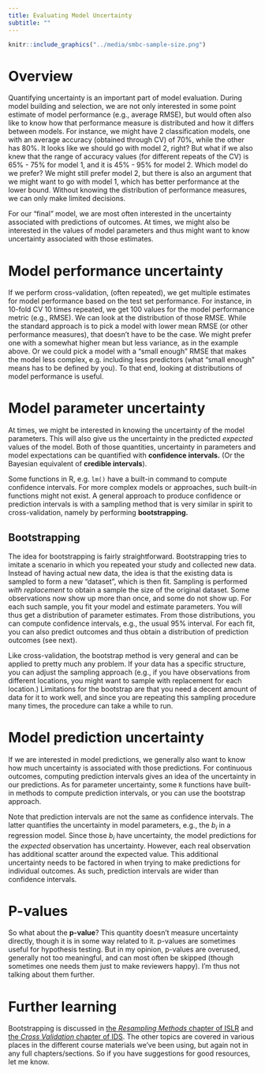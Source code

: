 ```yaml
---
title: Evaluating Model Uncertainty
subtitle: ""
---
```


```r
knitr::include_graphics("../media/smbc-sample-size.png")
```

# Overview

Quantifying uncertainty is an important part of model evaluation. During model building and selection, we are not only interested in some point estimate of model performance (e.g., average RMSE), but would often also like to know how that performance measure is distributed and how it differs between models. For instance, we might have 2 classification models, one with an average accuracy (obtained through CV) of 70%, while the other has 80%. It looks like we should go with model 2, right? But what if we also knew that the range of accuracy values (for different repeats of the CV) is 65% - 75% for model 1, and it is 45% - 95% for model 2. Which model do we prefer? We might still prefer model 2, but there is also an argument that we might want to go with model 1, which has better performance at the lower bound. Without knowing the distribution of performance measures, we can only make limited decisions. 

For our "final" model, we are most often interested in the uncertainty associated with predictions of outcomes. At times, we might also be interested in the values of model parameters and thus might want to know uncertainty associated with those estimates.


# Model performance uncertainty
If we perform cross-validation, (often repeated), we get multiple estimates for model performance based on the test set performance. For instance, in 10-fold CV 10 times repeated, we get 100 values for the model performance metric (e.g., RMSE). We can look at the distribution of those RMSE. While the standard approach is to pick a model with lower mean RMSE (or other performance measures), that doesn't have to be the case. We might prefer one with a somewhat higher mean but less variance, as in the example above. Or we could pick a model with a "small enough" RMSE that makes the model less complex, e.g. including less predictors (what "small enough" means has to be defined by you). To that end, looking at distributions of model performance is useful.


# Model parameter uncertainty
At times, we might be interested in knowing the uncertainty of the model parameters. This will also give us the uncertainty in the predicted _expected_ values of the model. Both of those quantities, uncertainty in parameters and model expectations can be quantified with **confidence intervals.** (Or the Bayesian equivalent of **credible intervals**).

Some functions in R, e.g. `lm()` have a built-in command to compute confidence intervals. For more complex models or approaches, such built-in functions might not exist. A general approach to produce confidence or prediction intervals is with a sampling method that is very similar in spirit to cross-validation, namely by performing **bootstrapping.**


## Bootstrapping
The idea for bootstrapping is fairly straightforward. Bootstrapping tries to imitate a scenario in which you repeated your study and collected new data. Instead of having actual new data, the idea is that the existing data is sampled to form a new "dataset", which is then fit.
Sampling is performed _with replacement_ to obtain a sample the size of the original dataset. Some observations now show up more than once, and some do not show up. For each such sample, you fit your model and estimate parameters. You will thus get a distribution of parameter estimates. From those distributions, you can compute confidence intervals, e.g., the usual 95% interval. For each fit, you can also predict outcomes and thus obtain a distribution of prediction outcomes (see next).

Like cross-validation, the bootstrap method is very general and can be applied to pretty much any problem. If your data has a specific structure, you can adjust the sampling approach (e.g., if you have observations from different locations, you might want to sample with replacement for each location.) Limitations for the bootstrap are that you need a decent amount of data for it to work well, and since you are repeating this sampling procedure many times, the procedure can take a while to run.


# Model prediction uncertainty

If we are interested in model predictions, we generally also want to know how much uncertainty is associated with those predictions. For continuous outcomes, computing prediction intervals gives an idea of the uncertainty in our predictions. As for parameter uncertainty, some `R` functions have built-in methods to compute prediction intervals, or you can use the bootstrap approach.

Note that prediction intervals are not the same as confidence intervals.  The latter quantifies the uncertainty in model parameters, e.g., the _b~i~_ in a regression model. Since those _b~i~_ have uncertainty, the model predictions for the _expected_ observation has uncertainty. However, each real observation has additional scatter around the expected value. This additional uncertainty needs to be factored in when trying to make predictions for individual outcomes. As such, prediction intervals are wider than confidence intervals.

# P-values
So what about the **p-value**? This quantity doesn't measure uncertainty directly, though it is in some way related to it. p-values are sometimes useful for hypothesis testing. But in my opinion, p-values are overused, generally not too meaningful, and can most often be skipped (though sometimes one needs them just to make reviewers happy). I'm thus not talking about them further.



# Further learning

Bootstrapping is discussed in [the _Resampling Methods_ chapter of ISLR](https://statlearning.com/) and [the _Cross Validation_ chapter of IDS](https://rafalab.github.io/dsbook/cross-validation.html). The other topics are covered in various places in the different course materials we've been using, but again not in any full chapters/sections. So if you have suggestions for good resources, let me know.

